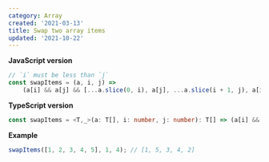 ```yaml
---
category: Array
created: '2021-03-13'
title: Swap two array items
updated: '2021-10-22'
---
```


**JavaScript version**

```js swapItems.js
// `i` must be less than `j`
const swapItems = (a, i, j) =>
    (a[i] && a[j] && [...a.slice(0, i), a[j], ...a.slice(i + 1, j), a[i], ...a.slice(j + 1)]) || a;
```

**TypeScript version**

```ts swapItems.ts
const swapItems = <T,_>(a: T[], i: number, j: number): T[] => (a[i] && a[j] && [...a.slice(0, i), a[j], ...a.slice(i + 1, j), a[i], ...a.slice(j + 1)]) || a;
```

**Example**

```js example.js
swapItems([1, 2, 3, 4, 5], 1, 4); // [1, 5, 3, 4, 2]
```
